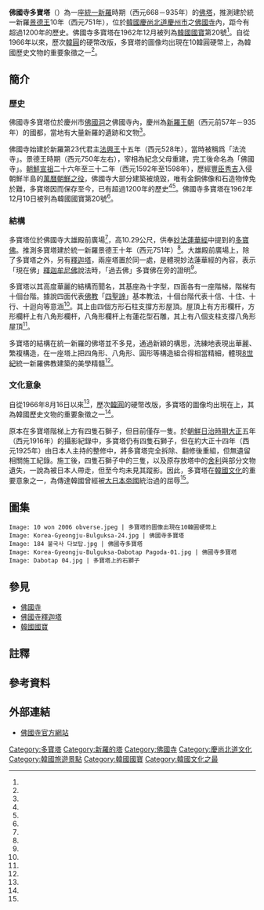 {{noteTA
|G1=Unit
}}
{{Coord|35.790025|129.332220|display=title}}
{{文物信息框
| title = 佛國寺多寶塔
| image = 경주 불국사 다보탑.jpg
| image_caption = 佛國寺多寶塔
| original_name = 불국사 다보탑
| translated = Dabotap Pagoda of Bulguksa Temple
| size = 10.29公尺
| created = [[8世紀|8世紀]]
| period = [[統一新羅|統一新羅]]
| type = [[塔|塔]]
| location = [[佛國寺|佛國寺]]
| id = [[韓國國寶|韓國國寶]]第20號
}}
{{Infobox Korean name
| title  = 佛國寺 多寶塔
| hangul = 불국사 다보탑
| hanja  = 佛國寺 多寶塔
| rr     = Bulguksa Dabotap
| mr     = Pulguksa Tabot'ap
}}
{{Location map | South Korea | width=180 | caption=佛國寺多寶塔在[[大韓民國|韓國]]的位置| lat_deg=35.790025| lon_deg=129.332220}}
'''佛國寺多寶塔'''（{{kor|k=불국사 다보탑|名=南}}）為一座[[統一新羅|統一新羅]]時期（西元668－935年）的[[塔|佛塔]]，推測建於統一新羅[[景德王|景德王]]10年（西元751年），位於[[大韓民國|韓國]][[慶尚北道|慶尚北道]][[慶州市|慶州市]]之[[佛國寺|佛國寺]]內，距今有超過1200年的歷史。佛國寺多寶塔在1962年12月被列為[[韓國國寶|韓國國寶]]第20號<ref name="heritage_20"/>。自從1966年以來，歷次[[韓圓|韓圓]]的硬幣改版，多寶塔的圖像均出現在10韓圓硬幣上，為韓國歷史文物的重要象徵之一<ref name="Currency"/>。

== 簡介 ==
=== 歷史 ===
佛國寺多寶塔位於慶州市[[佛國洞|佛國洞]]之佛國寺內，慶州為[[新羅|新羅王朝]]（西元前57年－935年）的國都，當地有大量新羅的遺跡和文物<ref name="慶州_韓國觀光公社"/>。

佛國寺始建於新羅第23代君主[[法興王|法興王]]十五年（西元528年），當時被稱爲「法流寺」。景德王時期（西元750年左右），宰相{{lk|金大城|김대성 (건축가)}}為紀念父母重建，完工後命名為「佛國寺」。[[朝鮮宣祖|朝鮮宣祖]]二十六年至三十二年（西元1592年至1598年），歷經[[豐臣秀吉|豐臣秀吉]]入侵朝鮮半島的[[萬曆朝鮮之役|萬曆朝鮮之役]]{{notetag|[[朝鲜王朝|朝鲜王朝]]方面稱「壬辰倭亂」（{{lang|ko|임진왜란}}）<ref>{{cite journal|url=http://www.cqvip.com/QK/83014X/195609/1002408989.html|title=豐臣秀吉之死与壬辰倭乱的结局|journal=史学月刊|year=1956|volume=0|issue=9|author=陸成侯|access-date=2020-10-11|archive-date=2020-10-24|archive-url=https://web.archive.org/web/20201024023359/http://www.cqvip.com/QK/83014X/195609/1002408989.html|dead-url=no}}</ref>，[[日本|日本]]方面稱「[[文禄|文禄]]、[[慶長|慶長]]之役」（{{lang|ja|文禄・慶長の役}}）<ref>{{cite book|editor=日本陆军参谋本部|title=日本战史·朝鲜役}}</ref>。}}，佛國寺大部分建築被燒毀，唯有金銅佛像和石造物倖免於難，多寶塔因而保存至今，已有超過1200年的歷史<ref name="佛國寺歷史"/><ref name="visitkorea"/>。佛國寺多寶塔在1962年12月10日被列為韓國國寶第20號<ref name="heritage_20"/>。

=== 結構 ===
多寶塔位於佛國寺大雄殿前廣場<ref name="佛國寺殿閣配置图"/>，高10.29公尺，供奉[[妙法蓮華經|妙法蓮華經]]中提到的[[多寶佛|多寶佛]]。推測多寶塔建於統一新羅景德王十年（西元751年）<ref name="heritage_20"/>。大雄殿前廣場上，除了多寶塔之外，另有[[佛國寺釋迦塔|釋迦塔]]，兩座塔置於同一處，是體現妙法蓮華經的內容，表示「現在佛」[[釋迦牟尼|釋迦牟尼佛]]說法時，「過去佛」多寶佛在旁的證明<ref name="佛國寺國寶"/>。

多寶塔以其高度華麗的結構而聞名，其基座為十字型，四面各有一座階梯，階梯有十個台階。據說四面代表[[佛教|佛教]]「[[四諦|四聖諦]]」基本教法，十個台階代表十信、十住、十行、十迴向等意涵<ref name="thenewslens"/>。其上由四個方形石柱支撐方形屋頂。屋頂上有方形欄杆，方形欄杆上有八角形欄杆，八角形欄杆上有蓮花型石雕，其上有八個支柱支撐八角形屋頂<ref name="heritage_20"/>。

多寶塔的結構在統一新羅的佛塔並不多見，通過新穎的構思，洗練地表現出華麗、繁複構造，在一座塔上把四角形、八角形、圓形等構造組合得相當精細，體現[[8世紀|8世紀]]統一新羅佛教建築的美學精髓<ref name="heritage_20"/>。

=== 文化意象 ===
自從1966年8月16日以來<ref name="Currency_ko"/>，歷次[[韓圓|韓圓]]的硬幣改版，多寶塔的圖像均出現在{{link-ko|10韓圓硬幣|10원 동전|10韓圓硬幣}}上，其為韓國歷史文物的重要象徵之一<ref name="Currency"/>。

原本在多寶塔階梯上方有四隻石獅子，但目前僅存一隻。於[[朝鮮日治時期|朝鮮日治時期]][[大正|大正]]五年（西元1916年）的攝影紀錄中，多寶塔仍有四隻石獅子，但在約大正十四年（西元1925年）由日本人主持的整修中，將多寶塔完全拆除、翻修後重組，但無遺留相關施工紀錄。施工後，四隻石獅子中的三隻，以及原存放塔中的[[舍利|舍利]]與部分文物遺失，一說為被日本人帶走，但至今均未見其蹤影。因此，多寶塔在[[韓國文化|韓國文化]]的重要意象之一，為傳達韓國曾經被[[大日本帝國|大日本帝國]]統治過的屈辱<ref name="佛國寺國寶"/>。

== 圖集 ==
<gallery mode="packed">
 Image: 10 won 2006 obverse.jpeg | 多寶塔的圖像出現在10韓圓硬幣上
 Image: Korea-Gyeongju-Bulguksa-24.jpg | 佛國寺多寶塔
 Image: 184 불국사 다보탑.jpg | 佛國寺多寶塔
 Image: Korea-Gyeongju-Bulguksa-Dabotap Pagoda-01.jpg | 佛國寺多寶塔
 Image: Dabotap 04.jpg | 多寶塔上的石獅子
</gallery>

== 參見 ==
{{Commons category|Dabotap}}
* [[佛國寺|佛國寺]]
* [[佛國寺釋迦塔|佛國寺釋迦塔]]
* [[韓國國寶|韓國國寶]]

== 註釋 ==
{{notefoot}}

== 參考資料 ==
{{Reflist|30em|refs=

<ref name="Currency">{{cite web |url=http://www.bok.or.kr/template/eng/html/index.jsp?tbl=tbl_FM0000000066_CA0000001020 |title=Currency Issue System |accessdate=2006-11-09 |publisher=Bank of Korea |language=en |archive-url=https://web.archive.org/web/20060826081444/http://www.bok.or.kr/template/eng/html/index.jsp?tbl=tbl_FM0000000066_CA0000001020 |archive-date=2006-08-26 |dead-url=no }}</ref>

<ref name="Currency_ko">{{cite web | url=http://www.bok.or.kr/template/main/html/index.jsp?tbl=tbl_FM0000000066_CA0000000507 | title=우리나라의 화폐 1962년~1970년 | accessdate=2018-07-05 | publisher=Bank of Korea | language=ko | archive-url=https://web.archive.org/web/20070310203841/http://www.bok.or.kr/template/main/html/index.jsp?tbl=tbl_FM0000000066_CA0000000507 | archive-date=2007-03-10 | dead-url=no }}</ref>

<ref name="heritage_20">{{Cite web | url=http://www.heritage.go.kr/heri/cul/culSelectDetail.do?VdkVgwKey=11,00200000,37&pageNo=1_1_1_1 | title=경주 불국사 다보탑 (慶州 佛國寺 多寶塔) | publisher=[[文化財廳|文化財廳]] | accessdate=2020-10-11 | language=ko | archive-url=https://web.archive.org/web/20200714185133/http://www.heritage.go.kr/heri/cul/culSelectDetail.do?VdkVgwKey=11,00200000,37&pageNo=1_1_1_1 | archive-date=2020-07-14 | dead-url=no }}</ref>

<ref name="thenewslens">{{cite web | url=https://www.thenewslens.com/article/108155 | title=韓國貨幣的故事（三）：10元硬幣的多寶塔，意外見證日本殖民的痕跡 | publisher=[[關鍵評論網|關鍵評論網]] | accessdate=2020-10-11 | language=zh-tw | archive-url=https://web.archive.org/web/20200712080958/https://www.thenewslens.com/article/108155 | archive-date=2020-07-12 | dead-url=no }}</ref>

<ref name="visitkorea">{{cite web | url=https://big5chinese.visitkorea.or.kr/cht/ATT/3_2_view.jsp?cid=332557 | title=佛國寺[UNESCO世界文化遺產](경주 불국사 [유네스코 세계문화유산]) | publisher=[[韓國觀光公社|韓國觀光公社]] | accessdate=2020-10-11 | language=zh-hant | archive-url=https://web.archive.org/web/20190501132208/http://big5chinese.visitkorea.or.kr/cht/ATT/3_2_view.jsp?cid=332557 | archive-date=2019-05-01 | dead-url=no }}</ref>

<ref name="佛國寺殿閣配置图">{{cite web | url=http://chn.bulguksa.or.kr/bbs/content.php?co_id=palace | title=佛國寺殿閣配置图 | publisher=佛國寺 | accessdate=2020-10-11 | language=zh-hans | archive-url=https://web.archive.org/web/20200712055940/http://chn.bulguksa.or.kr/bbs/content.php?co_id=palace | archive-date=2020-07-12 | dead-url=no }}</ref>

<ref name="佛國寺國寶">{{cite web | url=http://chn.bulguksa.or.kr/bbs/content.php?co_id=treasure | title=佛國寺國寶 | publisher=佛國寺 | accessdate=2020-10-11 | language=zh-hans | archive-url=https://web.archive.org/web/20200712055938/http://chn.bulguksa.or.kr/bbs/content.php?co_id=treasure | archive-date=2020-07-12 | dead-url=no }}</ref>

<ref name="佛國寺歷史">{{cite web | url=http://chn.bulguksa.or.kr/bbs/content.php?co_id=history | title=佛國寺歷史 | publisher=佛國寺 | accessdate=2020-10-11 | language=zh-hans | archive-url=https://web.archive.org/web/20200716180559/http://chn.bulguksa.or.kr/bbs/content.php?co_id=history | archive-date=2020-07-16 | dead-url=no }}</ref>

<ref name="慶州_韓國觀光公社">{{cite web | url=https://big5chinese.visitkorea.or.kr/cht/ATT/3_2_view.jsp?cid=1014879 | title=慶州歷史遺址區[UNESCO世界文化遺產](경주역사유적지구[유네스코 세계문화유산]) | publisher=韓國觀光公社 | accessdate=2020-10-11 | language=zh-hant | archive-date=2020-09-17 | archive-url=https://web.archive.org/web/20200917030604/https://big5chinese.visitkorea.or.kr/cht/ATT/3_2_view.jsp?cid=1014879 | dead-url=no }}</ref>

}}

== 外部連結 ==

*{{zh-hans}}[http://chn.bulguksa.or.kr/ 佛國寺官方網站] {{Wayback|url=http://chn.bulguksa.or.kr/ |date=20201111102836 }}

[[Category:多寶塔|Category:多寶塔]]
[[Category:新羅的塔|Category:新羅的塔]]
[[Category:佛國寺|Category:佛國寺]]
[[Category:慶尚北道文化|Category:慶尚北道文化]]
[[Category:韓國旅遊景點|Category:韓國旅遊景點]]
[[Category:韓國國寶|Category:韓國國寶]]
[[Category:韓國文化之最|Category:韓國文化之最]]